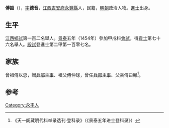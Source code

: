 '''傅韶'''（{{bd|1430年||？}}），[[表字|字]]'''德音'''，[[江西|江西]][[吉安府|吉安府]][[永豐縣|永豐縣]]人，民籍，[[明朝|明朝]]政治人物。[[進士|進士]]出身。

==生平==
[[江西|江西]][[鄉試|鄉試]]第一百二名舉人。[[景泰|景泰]]五年（1454年）參加甲戌科[[會試|會試]]，得[[貢士|貢士]]第七十六名舉人。[[殿試|殿試]]登進士第二甲第一百零七名。

==家族==
曾祖傅以忠，贈[[兵部|兵部]][[主事|主事]]、祖父傅仲球，曾任[[兵部|兵部]][[主事|主事]]、父亲傅曰顯<ref>《天一阁藏明代科举录选刊·登科录》（《景泰五年进士登科录》）</ref>。

==参考==
{{reflist}}
{{明朝人物小作品}}
{{景泰五年甲戌科殿試金榜}}
{{DEFAULTSORT:Fu傅}}

[[Category:永丰人|Category:永丰人]]